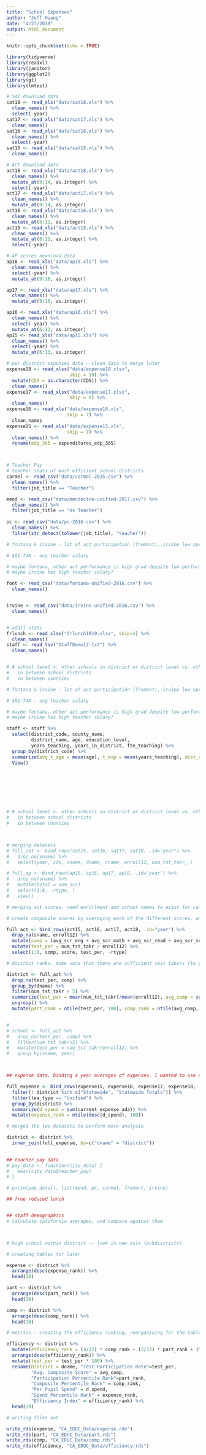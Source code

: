 ```yaml
---
title: "School Expenses"
author: "Jeff Huang"
date: "4/27/2019"
output: html_document
---
```


```r
knitr::opts_chunk$set(echo = TRUE)

library(tidyverse)
library(readxl)
library(janitor)
library(ggplot2)
library(gt)
library(lmtest)
```

```r

# SAT download data
sat18 <- read_xls("data/sat18.xls") %>% 
  clean_names() %>% 
  select(-year)
sat17 <- read_xls("data/sat17.xls") %>% 
  clean_names()
sat16 <- read_xls("data/sat16.xls") %>% 
  clean_names() %>% 
  select(-year)
sat15 <- read_xls("data/sat15.xls") %>% 
  clean_names()

# ACT download data
act18 <- read_xls("data/act18.xls") %>% 
  clean_names() %>% 
  mutate_at(9:14, as.integer) %>% 
  select(-year)
act17 <- read_xls("data/act17.xls") %>% 
  clean_names() %>% 
  mutate_at(9:14, as.integer)
act16 <- read_xls("data/act16.xls") %>% 
  clean_names() %>% 
  mutate_at(6:11, as.integer)
act15 <- read_xls("data/act15.xls") %>% 
  clean_names() %>% 
  mutate_at(6:11, as.integer) %>% 
  select(-year)

# AP scores download data
ap18 <- read_xls("data/ap18.xls") %>% 
  clean_names() %>% 
  select(-year) %>% 
  mutate_at(9:16, as.integer)

ap17 <- read_xls("data/ap17.xls") %>% 
  clean_names() %>% 
  mutate_at(9:16, as.integer)

ap16 <- read_xls("data/ap16.xls") %>% 
  clean_names() %>% 
  select(-year) %>% 
  mutate_at(6:13, as.integer)
ap15 <- read_xls("data/ap15.xls") %>% 
  clean_names() %>% 
  select(-year) %>% 
  mutate_at(6:13, as.integer)

# per district expenses data — clean data to merge later
expense18 <- read_xlsx("data/expense18.xlsx",
                       skip = 10) %>% 
  mutate(CDS = as.character(CDS)) %>% 
  clean_names()
expense17 <- read_xlsx("data/expense17.xlsx",
                       skip = 8) %>% 
  clean_names()
expense16 <- read_xls("data/expense16.xls", 
                      skip = 7) %>% 
  clean_names
expense15 <- read_xls("data/expense15.xls",
                      skip = 7) %>% 
  clean_names() %>% 
  rename(edp_365 = expenditures_edp_365) 



# Teacher Pay
# teacher stats of most efficient school districts
carmel <- read_csv("data/carmel-2015.csv") %>% 
  clean_names() %>% 
  filter(job_title == "Teacher")

mend <- read_csv("data/mendocino-unified-2017.csv") %>% 
  clean_names() %>% 
  filter(job_title == "Hs Teacher")
  
pc <- read_csv("data/pc-2016.csv") %>% 
  clean_names() %>% 
  filter(str_detect(tolower(job_title), "teacher"))

# fontana & irvine - lot of act participation (fremont), irvine low spending ()

# $61-74K - avg teacher salary

# maybe fontana, other act performance is high grad despite low performance
# maybe irvine has high teacher salary?

font <- read_csv("data/fontana-unified-2016.csv") %>% 
  clean_names() 


irvine <- read_csv("data/irvine-unified-2016.csv") %>% 
  clean_names()


# addtl stats
frlunch <- read_xlsx("frlunch1819.xlsx", skip=1) %>% 
  clean_names()
staff <- read_tsv("StaffDemo17.txt") %>% 
  clean_names()


# # school level v. other schools in district or district level vs. other schools in county?
#   in between school districts
#   in between counties


```


```r

# fontana & irvine - lot of act participation (fremont), irvine low spending ()

# $61-74K - avg teacher salary

# maybe fontana, other act performance is high grad despite low performance
# maybe irvine has high teacher salary?

staff <- staff %>% 
  select(district_code, county_name, 
         district_name, age, education_level, 
         years_teaching, years_in_district, fte_teaching) %>% 
  group_by(district_code) %>% 
  summarize(avg_t_age = mean(age), t_exp = mean(years_teaching), dist_exp = mean(years_in_district), t_perc = mean(fte_teaching), edu_level = mode()) %>% 
  View()
  







# # school level v. other schools in district or district level vs. other schools in county?
#   in between school districts
#   in between counties



# merging datasets
# full_sat <- bind_rows(sat15, sat16, sat17, sat18, .id="year") %>% 
#   drop_na(sname) %>% 
#   select(year, cds, sname, dname, cname, enroll12, num_tst_takr, )

# full_ap <- bind_rows(ap15, ap16, ap17, ap18, .id="year") %>% 
#   drop_na(sname) %>% 
#   mutate(total = num_scr)
#   select(1:8, -rtype, )
#   view()

# merging act scores. need enrollment and school names to exist for calculations, and to get rid of null values. 

# create composite scores by averaging each of the different scores, and create a "score" variable representing total score (to be added and divided at the district level later)

full_act <- bind_rows(act15, act16, act17, act18, .id="year") %>% 
  drop_na(sname, enroll12) %>% 
  mutate(comp = (avg_scr_eng + avg_scr_math + avg_scr_read + avg_scr_sci)/4, score = comp * num_tst_takr) %>% 
  mutate(test_per = num_tst_takr / enroll12) %>%
  select(1:8, comp, score, test_per, -rtype)

# district ranks. make sure that there are sufficient test takers (to prevent large outliers). Create a participation rate by dividing num of ACT test takers by 12th grade enrollment. not an meaningful rate by itself (all grades take the test), but it is a proxy for how many students are in a school, and how many take the test. used a percentile rank to avoid minor errors in this methodology

district <- full_act %>% 
  drop_na(test_per, comp) %>% 
  group_by(dname) %>% 
  filter(num_tst_takr > 5) %>% 
  summarize(test_per = mean(num_tst_takr)/mean(enroll12), avg_comp = sum(score)/sum(num_tst_takr)) %>%
  ungroup() %>% 
  mutate(part_rank = ntile(test_per, 100), comp_rank = ntile(avg_comp, 100))


# 
# school <- full_act %>% 
#   drop_na(test_per, comp) %>% 
#   filter(num_tst_takr>5) %>% 
#   mutate(test_per = num_tst_takr/enroll12) %>% 
#   group_by(sname, year)



## expense data. binding 4 year averages of expenses. I wanted to use average daily attendance (current_expense_ada) to come up with a number of dollars spent per pupil according to days attended in school.

full_expense <- bind_rows(expense15, expense16, expense17, expense18, .id="year") %>% 
  filter(! district %in% c("Statewide", "Statewide Totals")) %>%
  filter(lea_type == "Unified") %>% 
  group_by(district) %>% 
  summarize(d_spend = sum(current_expense_ada)) %>% 
  mutate(expense_rank = ntile(desc(d_spend), 100)) 

# merged the two datasets to perform more analysis

district <- district %>% 
  inner_join(full_expense, by=c("dname" = "district"))
  

## teacher pay data
# pay_data <- function(city_data) {
#   mean(city_data$teacher_pay)
# }

# paste(pay_data(), list(mend, pc, carmel, fremont, irvine)

## free reduced lunch


## staff demographics
# calculate california averages, and compare against them



# high school within district -- look in new xslx (pubdistricts)


```

```r

# creating tables for later

expense <- district %>% 
  arrange(desc(expense_rank)) %>% 
  head(10)

part <- district %>% 
  arrange(desc(part_rank)) %>% 
  head(10)

comp <- district %>% 
  arrange(desc(comp_rank)) %>% 
  head(10)

# metrics - creating the efficiency ranking, reorganizing for the table

efficiency <- district %>% 
  mutate(efficiency_rank = (4/12) * comp_rank + (3/12) * part_rank + (5/12) * expense_rank) %>% 
  arrange(desc(efficiency_rank)) %>% 
  mutate(test_per = test_per * 100) %>% 
  rename(District = dname, "Test Participation Rate"=test_per, 
         "Avg. Composite Score" = avg_comp, 
         "Participation Percentile Rank"=part_rank, 
         "Composite Percentile Rank" = comp_rank, 
         "Per Pupil Spend" = d_spend,
         "Spend Percentile Rank" = expense_rank,
         "Efficiency Index" = efficiency_rank) %>% 
  head(20)

# writing files out

write_rds(expense, "CA_EDUC_Data/expense.rds")
write_rds(part, "CA_EDUC_Data/part.rds")
write_rds(comp, "CA_EDUC_Data/comp.rds")
write_rds(efficiency, "CA_EDUC_Data/efficiency.rds")
```

